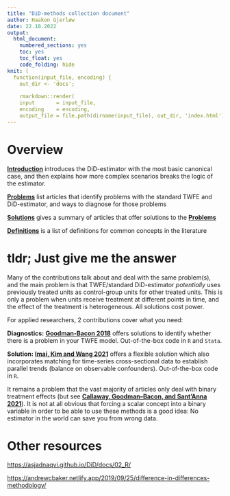 ```yaml
---
title: "DiD-methods collection document"
author: Haakon Gjerløw
date: 22.10.2022
output:
  html_document:
    numbered_sections: yes
    toc: yes
    toc_float: yes
    code_folding: hide
knit: ( 
  function(input_file, encoding) {
    out_dir <- 'docs';
    
    rmarkdown::render(
    input       = input_file,
    encoding    = encoding,
    output_file = file.path(dirname(input_file), out_dir, 'index.html') ) })
---
```


# Overview
[**Introduction**](intro.html) introduces the DiD-estimator with the most basic canonical case, and then explains how more complex scenarios breaks the logic of the estimator.

[**Problems**](problems.html) list articles that identify problems with the standard TWFE and DiD-estimator, and ways to diagnose for those problems


[**Solutions**](solutions.html) gives a summary of articles that offer solutions to the [**Problems**](problems.html)


[**Definitions**](definitions.html) is a list of definitions for common concepts in the literature


# tldr; Just give me the answer
Many of the contributions talk about and deal with the same problem(s), and the main problem is that TWFE/standard DiD-estimator _potentially_ uses previously treated units as control-group units for other treated units. This is only a problem when units receive treatment at different points in time, and the effect of the treatment is heterogeneous. All solutions cost power.

For applied researchers, 2 contributions cover what you need:

**Diagnostics:** [**Goodman-Bacon 2018**](problems.html) offers solutions to identify whether there is a problem in your TWFE model. Out-of-the-box code in `R` and `Stata`.

**Solution:** [**Imai, Kim and Wang 2021**](solutions.html) offers a flexible solution which also incorporates matching for time-series cross-sectional data to establish parallel trends (balance on observable confounders). Out-of-the-box code in `R`.


It remains a problem that the vast majority of articles only deal with binary treatment effects (but see [**Callaway, Goodman–Bacon, and Sant'Anna 2021**](https://arxiv.org/abs/2107.02637)). It is not at all obvious that forcing a scalar concept into a binary variable in order to be able to use these methods is a good idea: No estimator in the world can save you from wrong data.


# Other resources

<https://asjadnaqvi.github.io/DiD/docs/02_R/>

<https://andrewcbaker.netlify.app/2019/09/25/difference-in-differences-methodology/>


